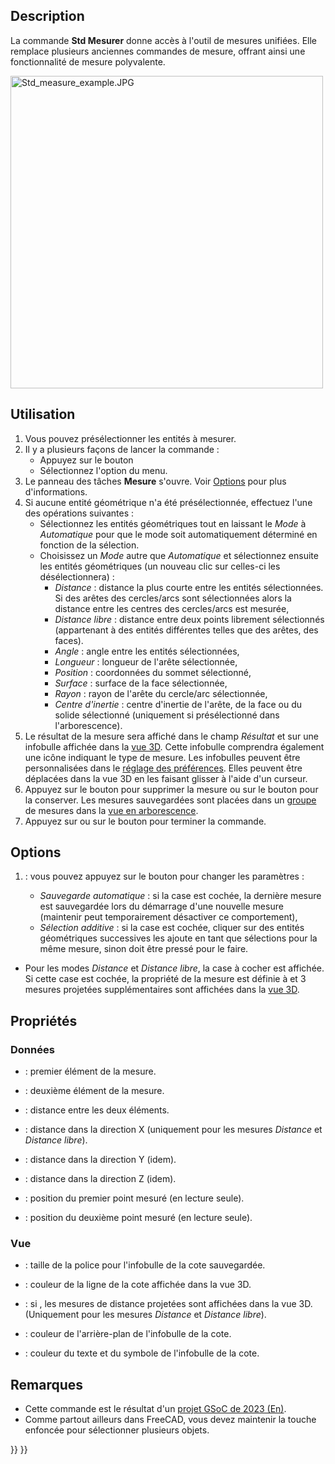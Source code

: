 <languages/>

{{Docnav/fr
|[[Std_AddonMgr/fr|Gestionnaire des extensions]]
|[[Std_ClarifySelection/fr|Préciser une sélection]]
|[[Std_Tools_Menu/fr|Menu Outils]]
|IconL=Std_AddonMgr.svg
|IconR=
|IconC=Freecad.svg
}}

{{GuiCommand/fr
|Name=Std Measure
|Name/fr=Std Mesurer
|MenuLocation=Outils → Mesurer
|Workbenches=Tous
|Version=1.0
|SeeAlso=[[Draft_Dimension/fr|Draft Dimension]]
}}

==Description==

La commande '''Std Mesurer''' donne accès à l'outil de mesures unifiées. Elle remplace plusieurs anciennes commandes de mesure, offrant ainsi une fonctionnalité de mesure polyvalente.

[[Image:Std_measure_example.JPG|500px]]
{{Caption|Tous les types de mesures}}

<span id="Usage"></span>
==Utilisation==

# Vous pouvez présélectionner les entités à mesurer.
# Il y a plusieurs façons de lancer la commande :
#* Appuyez sur le bouton {{Button|[[Image:Std_Measure.svg|16px]] [[Std_Measure/fr|Mesurer]]}}
#* Sélectionnez l'option {{MenuCommand|Outils → [[Image:Std_Measure.svg|16px]] Mesurer}} du menu.
# Le panneau des tâches '''Mesure''' s'ouvre. Voir [[#Options|Options]] pour plus d'informations.
# Si aucune entité géométrique n'a été présélectionnée, effectuez l'une des opérations suivantes :
#* Sélectionnez les entités géométriques tout en laissant le ''Mode'' à ''Automatique'' pour que le mode soit automatiquement déterminé en fonction de la sélection.
#* Choisissez un ''Mode'' autre que ''Automatique'' et sélectionnez ensuite les entités géométriques (un nouveau clic sur celles-ci les désélectionnera) :
#** ''Distance'' : distance la plus courte entre les entités sélectionnées. Si des arêtes des cercles/arcs sont sélectionnées alors la distance entre les centres des cercles/arcs est mesurée,
#** ''Distance libre'' : distance entre deux points librement sélectionnés (appartenant à des entités différentes telles que des arêtes, des faces).
#** ''Angle'' : angle entre les entités sélectionnées,
#** ''Longueur'' : longueur de l'arête sélectionnée,
#** ''Position'' : coordonnées du sommet sélectionné,
#** ''Surface'' : surface de la face sélectionnée,
#** ''Rayon'' : rayon de l'arête du cercle/arc sélectionnée,
#** ''Centre d'inertie'' : centre d'inertie de l'arête, de la face ou du solide sélectionné (uniquement si présélectionné dans l'arborescence).
# Le résultat de la mesure sera affiché dans le champ ''Résultat'' et sur une infobulle affichée dans la [[3D_view/fr|vue 3D]]. Cette infobulle comprendra également une icône indiquant le type de mesure. Les infobulles peuvent être personnalisées dans le [[Preferences_Editor/fr|réglage des préférences]]. Elles peuvent être déplacées dans la vue 3D en les faisant glisser à l'aide d'un curseur.
# Appuyez sur le bouton {{Button|Réinitialiser}} pour supprimer la mesure ou sur le bouton {{Button|Enregistrer}} pour la conserver. Les mesures sauvegardées sont placées dans un [[Std_Group/fr|groupe]] de mesures dans la [[Tree_view/fr|vue en arborescence]].
# Appuyez sur {{KEY|Échap}} ou sur le bouton {{Button|Fermer}} pour terminer la commande.

==Options==

# {{Version/fr|1.1}} : vous pouvez appuyez sur le bouton {{Button|[[Image:Preferences-system.svg|x16px]] [[Image:Toolbar_flyout_arrow.svg|x16px]]}} pour changer les paramètres :
#* ''Sauvegarde automatique'' : si la case est cochée, la dernière mesure est sauvegardée lors du démarrage d'une nouvelle mesure (maintenir {{Button|Maj}} peut temporairement désactiver ce comportement),
#* ''Sélection additive'' : si la case est cochée, cliquer sur des entités géométriques successives les ajoute en tant que sélections pour la même mesure, sinon {{Button|Ctrl}} doit être pressé pour le faire.
* Pour les modes ''Distance'' et ''Distance libre'', la case à cocher {{MenuCommand|Afficher les delta}} est affichée. Si cette case est cochée, la propriété {{PropertyView|Show Delta}} de la mesure est définie à {{TRUE}} et 3 mesures projetées supplémentaires sont affichées dans la [[3D_view/fr|vue 3D]].

<span id="Properties"></span>
==Propriétés==

<span id="Data"></span>
===Données===

{{TitleProperty|Measurement}}

* {{PropertyData|Element1|LinkSub}} : premier élément de la mesure.
* {{PropertyData|Element2|LinkSub}} : deuxième élément de la mesure.
* {{PropertyData|Distance|Distance}} : distance entre les deux éléments.
* {{PropertyData|Distance X|Distance}} : distance dans la direction X (uniquement pour les mesures ''Distance'' et ''Distance libre'').
* {{PropertyData|Distance Y|Distance}} : distance dans la direction Y (idem).
* {{PropertyData|Distance Z|Distance}} : distance dans la direction Z (idem).
* {{PropertyData|Position1|Vector|Hidden}} : position du premier point mesuré (en lecture seule).
* {{PropertyData|Position2|Vector|Hidden}} : position du deuxième point mesuré (en lecture seule).

<span id="View"></span>
=== Vue ===

{{TitleProperty|Appearance}}

* {{PropertyView|Font Size|Integer}} : taille de la police pour l'infobulle de la cote sauvegardée.
* {{PropertyView|Line Color|Color}} : couleur de la ligne de la cote affichée dans la vue 3D.
* {{PropertyView|Show Delta|Bool}} : si {{TRUE}}, les mesures de distance projetées sont affichées dans la vue 3D. (Uniquement pour les mesures ''Distance'' et ''Distance libre'').
* {{PropertyView|Text Background Color|Color}} : couleur de l'arrière-plan de l'infobulle de la cote.
* {{PropertyView|Text Color|Color}} : couleur du texte et du symbole de l'infobulle de la cote.

<span id="Notes"></span>
==Remarques==

* Cette commande est le résultat d'un [[Unified_Measurement_Facility|projet GSoC de 2023 (En)]].
* Comme partout ailleurs dans FreeCAD, vous devez maintenir la touche {{KEY|Ctrl}} enfoncée pour sélectionner plusieurs objets.


{{Docnav/fr
|[[Std_AddonMgr/fr|Gestionnaire des extensions]]
|[[Std_ClarifySelection/fr|Préciser une sélection]]
|[[Std_Tools_Menu/fr|Menu Outils]]
|IconL=Std_AddonMgr.svg
|IconR=
|IconC=Freecad.svg
}}

{{Std_Base_navi{{#translation:}}}}
{{Userdocnavi{{#translation:}}}}